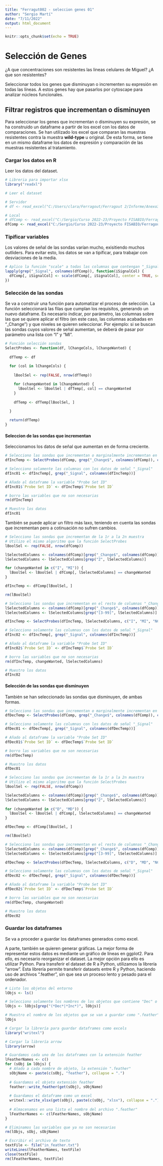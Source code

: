 ```yaml
---
title: "Ferragut002 - seleccion genes 01"
author: "Sergio Martí"
date: "7/11/2022"
output: html_document
---
```


```r
knitr::opts_chunk$set(echo = TRUE)
```

# Selección de Genes

¿A que concentraciones son resistentes las lineas celulares de Miguel? ¿A que son resistentes?

Seleccionar todos los genes que disminuyan o incrementen su expresión en todas las líneas. A estos genes hay que pasarlos por cytoscape para analizar núcleos funcionales.

## Filtrar registros que incrementan o disminuyen

Para seleccionar los genes que incrementan o disminuyen su expresión, se ha construido un dataframe a partir de los excel con los datos de comparaciones. Se han utilizado los excel que comparan las muestras resistentes contra la muestra **wild-type** u original. De esta forma, se tiene en un mismo dataframe los datos de expresión y comparación de las muestras resistentes al tratamiento.

### Cargar los datos en R

Leer los datos del dataset.

```r
# Libreria para importar xlsx
library("readxl")

# Leer el dataset

# Servidor
# df <- read_excel("C:/Users/clara/Ferragout/Ferragout 2/Informe/Anexo3/breast vs breast/dataset.xlsx")

# Local
# dfComp <- read_excel("C:/Sergio/Curso 2022-23/Proyecto FISABIO/Ferragout/Ferragout 2/Informe/Anexo3/breast vs breast/dataset.xlsx")
dfComp <- read_excel("C:/Sergio/Curso 2022-23/Proyecto FISABIO/Ferragout/Ferragout 2/Informe/Anexo3/LEU vs LEU/dataset_merge_rename.xlsx")
```

### Tipificar variables

Los valores de señal de las sondas varían mucho, exisitiendo muchos outliders. Para evitar esto, los datos se van a tipificar, para trabajar con desviaciones de la media.

```r
# Aplico la función "scale" a todas las columnas que contengan "_Signal" (los datos de señal).
lapply(grep("_Signal", colnames(dfComp)), function(iSignalCol) {
  dfComp[, iSignalCol] <- scale(dfComp[, iSignalCol], center = TRUE, scale = TRUE)
})
```

### Selección de las sondas

Se va a construir una función para automatizar el proceso de selección. La función seleccionará las filas que cumplan los requisitos, generando un nuevo dataframe. Es necesario índicar, por parámetro, las columnas sobre las que se quiere aplicar el filtro (en este caso, las columnas acabadas en "_Change") y que niveles se quieren seleccionar. Por ejemplo: si se buscan las sondas cuyos valores de señal aumentan, se deberá de pasar por parámetro una lista con "I" y "MI".

```r
# Función selección sondas
SelectProbes <- function(df, lChangeCols, lChangeWanted) {
  
  dfTemp <- df

  for (col in lChangeCols) {
    
    lBoolSel <- rep(FALSE, nrow(dfTemp))
    
    for (changeWanted in lChangeWanted) {
      lBoolSel <- lBoolSel | dfTemp[, col] == changeWanted
    }
    
    dfTemp <- dfTemp[lBoolSel, ]

  }
  
  return(dfTemp)
}
```

#### Seleccion de las sondas que incrementan

Seleccionamos los datos de señal que aumentan en de forma creciente. 

```r
# Selecciono las sondas que incrementan o marginalmente incrementan en todas las muestras
dfIncTemp <- SelectProbes(dfComp, grep("_Change$", colnames(dfComp)), c("I", "MI"))

# Selecciono solamente las columnas con los datos de señal "_Signal"
dfInc01 <- dfIncTemp[, grep("_Signal", colnames(dfIncTemp))]

# Añado al dataframe la variable "Probe Set ID"
dfInc01$`Probe Set ID` <- dfIncTemp$`Probe Set ID`

# borro las variables que no son necesarias
rm(dfIncTemp)

# Muestro los datos
dfInc01
```

También se puede aplicar un filtro más laxo, teniendo en cuenta las sondas que incrementan pero a cotinuación no sufren cambios.

```r
# Selecciono las sondas que incrementan de la 1r a la 2n muestra
# Utilizo el mismo algoritmo que la función SelectProbes
lBoolSel <- rep(FALSE, nrow(dfComp))

lSelectedColumns <- colnames(dfComp)[grep("_Change$", colnames(dfComp))]
lSelectedColumns <- lSelectedColumns[grep("2", lSelectedColumns)]

for (changeWanted in c("I", "MI")) {
  lBoolSel <- lBoolSel | dfComp[, lSelectedColumns] == changeWanted
}

dfIncTemp <- dfComp[lBoolSel, ]

rm(lBoolSel)

# Selecciono las sondas que incrementan en el resto de columnas "_Change"
lSelectedColumns <- colnames(dfComp)[grep("_Change$", colnames(dfComp))]
lSelectedColumns <- lSelectedColumns[grep("[3-99]", lSelectedColumns)]

dfIncTemp <- SelectProbes(dfIncTemp, lSelectedColumns, c("I", "MI", "NC"))

# Selecciono solamente las columnas con los datos de señal "_Signal"
dfInc02 <- dfIncTemp[, grep("_Signal", colnames(dfIncTemp))]

# Añado al dataframe la variable "Probe Set ID"
dfInc02$`Probe Set ID` <- dfIncTemp$`Probe Set ID`

# borro las variables que no son necesarias
rm(dfIncTemp, changeWanted, lSelectedColumns)

# Muestro los datos
dfInc02
```

#### Selección de las sondas que disminuyen

También se han seleccionado las sondas que disminuyen, de ambas formas.

```r
# Selecciono las sondas que incrementan o marginalmente incrementan en todas las muestras
dfDecTemp <- SelectProbes(dfComp, grep("_Change$", colnames(dfComp)), c("D", "MD"))

# Selecciono solamente las columnas con los datos de señal "_Signal"
dfDec01 <- dfDecTemp[, grep("_Signal", colnames(dfDecTemp))]

# Añado al dataframe la variable "Probe Set ID"
dfDec01$`Probe Set ID` <- dfDecTemp$`Probe Set ID`

# borro las variables que no son necesarias
rm(dfDecTemp)

# Muestro los datos
dfDec01
```

```r
# Selecciono las sondas que incrementan de la 1r a la 2n muestra
# Utilizo el mismo algoritmo que la función SelectProbes
lBoolSel <- rep(FALSE, nrow(dfComp))

lSelectedColumns <- colnames(dfComp)[grep("_Change$", colnames(dfComp))]
lSelectedColumns <- lSelectedColumns[grep("2", lSelectedColumns)]
  
for (changeWanted in c("D", "MD")) {
  lBoolSel <- lBoolSel | dfComp[, lSelectedColumns] == changeWanted
}

dfDecTemp <- dfComp[lBoolSel, ]

rm(lBoolSel)

# Selecciono las sondas que incrementan en el resto de columnas "_Change"
lSelectedColumns <- colnames(dfComp)[grep("_Change$", colnames(dfComp))]
lSelectedColumns <- lSelectedColumns[grep("[3-99]", lSelectedColumns)]

dfDecTemp <- SelectProbes(dfDecTemp, lSelectedColumns, c("D", "MD", "NC"))

# Selecciono solamente las columnas con los datos de señal "_Signal"
dfDec02 <- dfDecTemp[, grep("_Signal", colnames(dfDecTemp))]

# Añado al dataframe la variable "Probe Set ID"
dfDec02$`Probe Set ID` <- dfDecTemp$`Probe Set ID`

# borro las variables que no son necesarias
rm(dfDecTemp, changeWanted)

# Muestro los datos
dfDec02
```

### Guardar los dataframes

Se va a proceder a guardar los dataframes generados como excel.

A parte, también se quieren generar gráficas. La mejor forma de representar estos datos es mediante un gráfico de líneas en ggplot2. Para ello, es necesario reorganizar el dataset. La mejor opción para ello es utilizar Python. Para transferir el dataset de R a Python, utilizamos la librería "arrow". Esta librería permite transferir datasets entre R y Python, haciendo uso de archivos ".feather", sin que sea un proceso lento y pesado para el ordenador. 

```r
# Listo los objetos del entorno
lObjs <- ls()

# Selecciono solamente los nombres de los objetos que contiene "Dec" o "Inc"
lObjs <- lObjs[grep("(*Dec*|*Inc*)", lObjs)]

# Muestro el nombre de los objetos que se van a guardar como ".feather"
lObjs

# Cargar la librería para guardar dataframes como excels
library("writexl")

# Cargar la librería arrow
library(arrow)

# Guardamos cada uno de los dataframes con la extensión feather
lFeatherNames <- c()
for (sObj in lObjs) {
  # Añado a cada nombre de objeto, la extensión ".feather"
  sObjName <- paste(c(sObj, "feather"), collapse = ".")
  
  # Guardamos el objeto extensión feather
  feather::write_feather(get(sObj), sObjName)
  
  # Guardamos el dataframe como un excel
  writexl::write_xlsx(get(sObj), paste(c(sObj, "xlsx"), collapse = "."))
  
  # Almacenamos en una lista el nombre del archivo ".feather"
  lFeatherNames <- c(lFeatherNames, sObjName)
}

# Eliminamos las variables que ya no son necesarias
rm(lObjs, sObj, sObjName)

# Escribir el archivo de texto
textFile <- file("in_feather.txt") 
writeLines(lFeatherNames, textFile)
close(textFile)
rm(lFeatherNames, textFile)

```